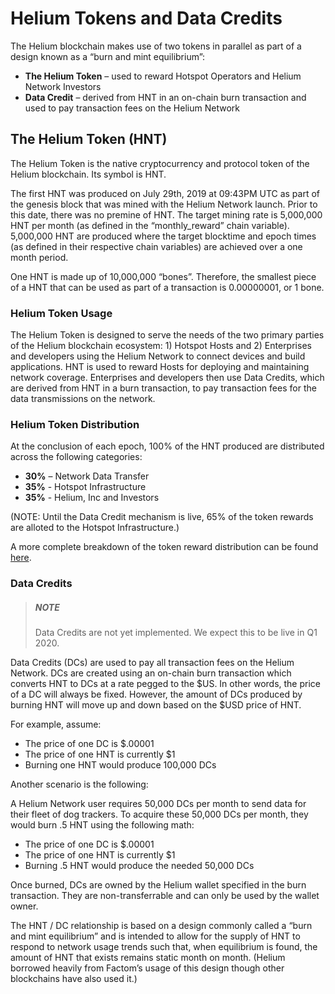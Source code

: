 # Helium Tokens and Data Credits

The Helium blockchain makes use of two tokens in parallel as part of a design known as a “burn and mint equilibrium”:
 
* **The Helium Token** – used to reward Hotspot Operators and Helium Network Investors 
* **Data Credit** – derived from HNT in an on-chain burn transaction and used to pay transaction fees on the Helium Network

## The Helium Token (HNT)

The Helium Token is the native cryptocurrency and protocol token of the Helium blockchain. Its symbol is HNT. 

The first HNT was produced on July 29th, 2019 at 09:43PM UTC as part of the genesis block that was mined with the Helium Network launch. Prior to this date, there was no premine of HNT. The target mining rate is 5,000,000 HNT per month (as defined in the “monthly_reward” chain variable). 5,000,000 HNT are produced where the target blocktime and epoch times (as defined in their respective chain variables) are achieved over a one month period.

One HNT is made up of 10,000,000 “bones”. Therefore, the smallest piece of a HNT that can be used as part of a transaction is 0.00000001, or 1 bone.

### Helium Token Usage

The Helium Token is designed to serve the needs of the two primary parties of the Helium blockchain ecosystem: 1) Hotspot Hosts and 2) Enterprises and developers using the Helium Network to connect devices and build applications. HNT is used to reward Hosts for deploying and maintaining network coverage. Enterprises and developers then use Data Credits, which are derived from HNT in a burn transaction, to pay transaction fees for the data transmissions on the network.

### Helium Token Distribution
At the conclusion of each epoch, 100% of the HNT produced are distributed across the following categories:

* **30%** – Network Data Transfer 
* **35%** - Hotspot Infrastructure 
* **35%** - Helium, Inc and Investors 

(NOTE: Until the Data Credit mechanism is live, 65% of the token rewards are alloted to the Hotspot Infrastructure.)

A more complete breakdown of the token reward distribution can be found [here](https://www.helium.com/tokens).

### Data Credits

>##### NOTE 
>Data Credits are not yet implemented. We expect this to be live in Q1 2020.

Data Credits (DCs) are used to pay all transaction fees on the Helium Network. DCs are created using an on-chain burn transaction which converts HNT to DCs at a rate pegged to the $US. In other words, the price of a DC will always be fixed. However, the amount of DCs produced by burning HNT will move up and down based on the $USD price of HNT. 

For example, assume:

* The price of one DC is $.00001
* The price of one HNT is currently $1
* Burning one HNT would produce 100,000 DCs

Another scenario is the following: 

A Helium Network user requires 50,000 DCs per month to send data for their fleet of dog trackers. To acquire these 50,000 DCs per month, they would burn .5 HNT using the following math:

* The price of one DC is $.00001
* The price of one HNT is currently $1
* Burning .5 HNT would produce the needed 50,000 DCs

Once burned, DCs are owned by the Helium wallet specified in the burn transaction. They are non-transferrable and can only be used by the wallet owner. 

The HNT / DC relationship is based on a design commonly called a “burn and mint equilibrium” and is intended to allow for the supply of HNT to respond to network usage trends such that, when equilibrium is found, the amount of HNT that exists remains static month on month. (Helium borrowed heavily from Factom’s usage of this design though other blockchains have also used it.)
